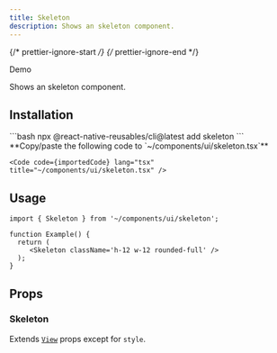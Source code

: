 ```yaml
---
title: Skeleton
description: Shows an skeleton component.
---
```


{/* prettier-ignore-start */}
{/* prettier-ignore-end */}


<LinkButton target="_blank" href="https://rnr-showcase.vercel.app/skeleton">
  Demo
</LinkButton>

<br />

Shows an skeleton component.

## Installation

<Tabs>
  <TabItem label='CLI'> 
    ```bash
    npx @react-native-reusables/cli@latest add skeleton
    ```
  </TabItem>
  <TabItem label='Manual'>
    **Copy/paste the following code to `~/components/ui/skeleton.tsx`**

    <Code code={importedCode} lang="tsx" title="~/components/ui/skeleton.tsx" />
  </TabItem>
</Tabs>


## Usage

```tsx
import { Skeleton } from '~/components/ui/skeleton';

function Example() {
  return (
     <Skeleton className='h-12 w-12 rounded-full' />
  );
}
```

## Props

### Skeleton

Extends [`View`](https://reactnative.dev/docs/view#props) props except for `style`.
        